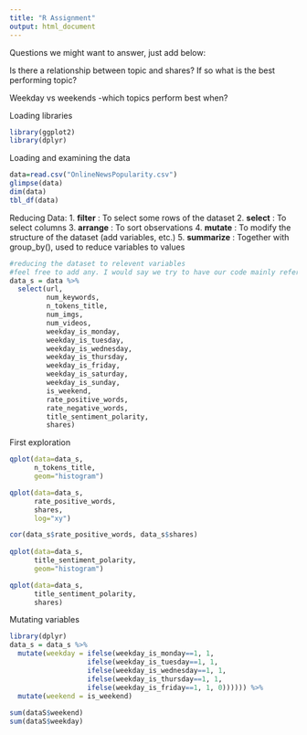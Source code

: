 ```yaml
---
title: "R Assignment"
output: html_document
---
```

Questions we might want to answer, just add below:

Is there a relationship between topic and shares?
If so what is the best performing topic?

Weekday vs weekends
-which topics perform best when?



Loading libraries
```r
library(ggplot2)
library(dplyr)
```

Loading and examining the data
```r
data=read.csv("OnlineNewsPopularity.csv")
glimpse(data)
dim(data)
tbl_df(data)
```

Reducing Data:
1. __filter__    : To select some rows of the dataset
2. __select__    : To select columns
3. __arrange__   : To sort observations
4. __mutate__    : To modify the structure of the dataset (add variables, etc.)
5. __summarize__ : Together with group_by(), used to reduce variables to values

```r
#reducing the dataset to relevent variables
#feel free to add any. I would say we try to have our code mainly refer to the below dataset, fine?
data_s = data %>%
  select(url,
         num_keywords,
         n_tokens_title,
         num_imgs,
         num_videos,
         weekday_is_monday, 
         weekday_is_tuesday, 
         weekday_is_wednesday,
         weekday_is_thursday, 
         weekday_is_friday,
         weekday_is_saturday,
         weekday_is_sunday,
         is_weekend,
         rate_positive_words,
         rate_negative_words,
         title_sentiment_polarity,
         shares)
```

First exploration
```r
qplot(data=data_s,
      n_tokens_title,
      geom="histogram")

qplot(data=data_s,
      rate_positive_words,
      shares,
      log="xy")

cor(data_s$rate_positive_words, data_s$shares)
  
qplot(data=data_s,
      title_sentiment_polarity,
      geom="histogram")   

qplot(data=data_s,
      title_sentiment_polarity,
      shares)
```

Mutating variables
```r
library(dplyr)
data_s = data_s %>%
  mutate(weekday = ifelse(weekday_is_monday==1, 1,
                   ifelse(weekday_is_tuesday==1, 1,
                   ifelse(weekday_is_wednesday==1, 1,
                   ifelse(weekday_is_thursday==1, 1,
                   ifelse(weekday_is_friday==1, 1, 0)))))) %>%
  mutate(weekend = is_weekend)
                        
sum(dataS$weekend)              
sum(dataS$weekday)





```

